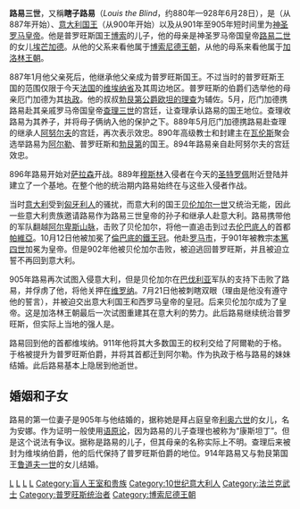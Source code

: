 {{Infobox royalty
| name         = 路易三世
| succession   = 普羅旺斯國王
| reign        = 887年 — 928年
| predecessor  = [[普羅旺斯的波索|波索]]
| successor    = [[義大利的于格|于格一世]]
| succession1  = [[義大利統治者列表|義大利國王]]
| reign1       = 900年 — 905年
| predecessor1 = [[阿努尔夫_(东法兰克)|阿努爾夫]]
| successor1   = [[貝倫加爾一世|貝倫加爾一世]]
| succession2  = [[神聖羅馬皇帝|神聖羅馬皇帝]]
| reign2       = 901年 — 905年
| predecessor2 = [[阿努尔夫_(东法兰克)|阿努爾夫]]
| successor2   = [[貝倫加爾一世|貝倫加爾一世]]
| birth_date   = 約880年
| birth_place  = [[普羅旺斯|普羅旺斯]]
| death_date   = {{death date and age|928|6|5|880|df=yes}}
| death_place  = [[維埃納|維埃納]]
| house        = [[博索尼德王朝|博索尼德王朝]]
| father       = [[普羅旺斯的波索|普羅旺斯的波索]]
| mother       = [[義大利的埃芒加德|義大利的埃芒加德]]
}}

'''路易三世'''，又稱'''瞎子路易'''（''Louis the Blind''，约880年—928年6月28日），是{{le|普罗旺斯国王|List of rulers of Provence}}（从887年开始）、[[意大利统治者列表|意大利国王]]（从900年开始）以及从901年至905年短时间里为[[神圣罗马皇帝|神圣罗马皇帝]]。他是普罗旺斯国王[[普羅旺斯的博索|博索]]的儿子，他的母亲是神圣罗马帝国皇帝[[路易二世_(意大利)|路易二世]]的女儿[[義大利的埃芒加德|埃芒加德]]。从他的父系来看他属于[[博索尼德王朝|博索尼德王朝]]，从他的母系来看他属于[[加洛林王朝|加洛林王朝]]。

887年1月他父亲死后，他继承他父亲成为普罗旺斯国王。不过当时的普罗旺斯王国的范围仅限于今天[[法国|法国]]的[[维埃纳省|维埃纳省]]及其周边地区。普罗旺斯的伯爵们选举他的母亲厄门加德为其[[执政|执政]]。他的叔叔[[勃艮第统治者列表|勃艮第公爵]][[欧坦的理查|欧坦的理查]]为辅佐。5月，厄门加德携路易赴其亲戚罗马帝国皇帝[[查理_(胖子)|查理三世]]的宫廷，让查理承认路易的国王地位。查理收路易为其养子，并将母子俩纳入他的保护之下。889年5月厄门加德携路易赴查理的继承人[[阿努尔夫_(克恩滕)|阿努尔夫]]的宫廷，再次表示效忠。890年高级教士和封建主在[[瓦伦斯|瓦伦斯]]聚会选举路易为[[阿尔勒|阿尔勒]]、普罗旺斯和[[勃艮第公國|勃艮第]]的国王。894年路易亲自赴阿努尔夫的宫廷效忠。

896年路易开始对[[萨拉森|萨拉森]]开战。889年[[穆斯林|穆斯林]]入侵者在今天的[[圣特罗佩|圣特罗佩]]附近登陆并建立了一个基地。在整个他的统治期内路易始终在与这些入侵者作战。

当时[[意大利|意大利]]受到[[匈牙利人|匈牙利人]]的骚扰，而意大利的国王[[贝伦加尔一世|贝伦加尔一世]]又统治无能，因此一些意大利贵族邀请路易作为路易三世皇帝的孙子和继承人赴意大利。路易携带他的军队翻越[[阿尔卑斯山脉|阿尔卑斯山脉]]，击败了贝伦加尔，将他一直追击到过去[[伦巴底人|伦巴底人]]的首都[[帕維亞|帕維亞]]。10月12日他被加冕了[[鐵王冠|倫巴底的鐵王冠]]。他赴[[罗马市|罗马市]]，于901年被教宗[[本篤四世|本篤四世]]加冕为皇帝。但是902年他被贝伦加尔击败，被迫逃回普罗旺斯，并且被迫立誓不再回到意大利。

905年路易再次试图入侵意大利，但是贝伦加尔在[[巴伐利亚|巴伐利亚]]军队的支持下击败了路易，并俘虏了他，将他关押在[[维罗纳|维罗纳]]。7月21日他被刺瞎双眼（理由是他没有遵守他的誓言），并被迫交出意大利国王和西罗马皇帝的皇冠。后来贝伦加尔成为了皇帝。这是加洛林王朝最后一次试图重建其在意大利的势力。此后路易继续统治普罗旺斯，但实际上当地的强人是{{link-en|阿爾勒伯爵于格|Hugh of Italy}}。

路易回到他的首都维埃纳。911年他将其大多数国王的权利交给了阿爾勒的于格。于格被提升为普罗旺斯伯爵，并将其首都迁到阿尔勒。作为执政于格与路易的妹妹结婚。此后路易基本上隐居到他逝世。

== 婚姻和子女 ==
路易的第一位妻子是905年与他结婚的，据称她是拜占庭皇帝[[利奥六世_(拜占庭)|利奥六世]]的女儿，名为安娜。作为证明一般使用[[语原论|语原论]]，因为路易的儿子查理也被称为“康斯坦丁”。但是这个说法有争议。{{le|查理-康斯坦丁|Charles Constantine of Vienne}}据称是路易的儿子，但其母亲的名称实际上不明。查理后来被封为维埃纳伯爵，他的后代保持了普罗旺斯伯爵的地位。914年路易又与勃艮第国王[[鲁道夫一世_(勃艮第)|鲁道夫一世]]的女儿结婚。

{{s-start}}
{{s-hou|[[博索尼德王朝|博索尼德王朝]]|約880年||928年|6月5日}}
{{s-reg|}}
{{s-bef|before=[[普羅旺斯的博索|博索]]}}
{{s-ttl|title={{link-en|普羅旺斯國王|List of rulers of Provence}}|years=888年–928年}}
{{s-aft|after=[[意大利的烏戈|烏戈]]}}
{{s-bef|before=[[貝倫加爾一世|貝倫加爾一世]]}}
{{S-dis|title=[[意大利國王|意大利國王]]|years=900年–905年|by=[[貝倫加爾一世|貝倫加爾一世]]}}
{{s-aft|rows=2|after=[[貝倫加爾一世|貝倫加爾一世]]}}
{{s-bef|before=[[阿努爾夫_(東法蘭克)|阿努爾夫]]}}
{{s-dis|title=[[神聖羅馬皇帝|神聖羅馬皇帝]]|years=901年–905年|by=[[貝倫加爾一世|貝倫加爾一世]]}}
{{s-break}}
{{s-end}}

{{神圣罗马皇帝}}

{{Authority control}}
[[Category:神聖羅馬皇帝|L]]
[[Category:義大利君主|L]]
[[Category:880年出生|L]]
[[Category:928年逝世|L]]
[[Category:盲人王室和贵族|Category:盲人王室和贵族]]
[[Category:10世纪意大利人|Category:10世纪意大利人]]
[[Category:法兰克武士|Category:法兰克武士]]
[[Category:普罗旺斯统治者|Category:普罗旺斯统治者]]
[[Category:博索尼德王朝|Category:博索尼德王朝]]